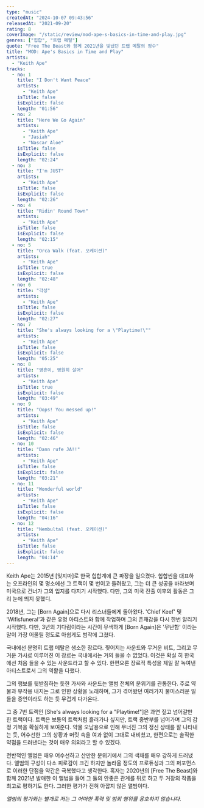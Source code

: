 ```yaml
---
type: "music"
createdAt: "2024-10-07 09:43:56"
releasedAt: "2021-09-20"
rating: 8
coverImage: "/static/review/mod-ape-s-basics-in-time-and-play.jpg"
genres: ["힙합", "트랩 메탈"]
quote: "Free The Beast와 함께 2021년을 빛냈던 트랩 메탈의 정수"
title: "MOD: Ape's Basics in Time and Play"
artists:
  - "Keith Ape"
tracks:
  - no: 1
    title: "I Don't Want Peace"
    artists:
      - "Keith Ape"
    isTitle: false
    isExplicit: false
    length: "01:56"
  - no: 2
    title: "Here We Go Again"
    artists:
      - "Keith Ape"
      - "Jasiah"
      - "Nascar Aloe"
    isTitle: false
    isExplicit: false
    length: "02:24"
  - no: 3
    title: "I'm JUST"
    artists:
      - "Keith Ape"
    isTitle: false
    isExplicit: false
    length: "02:26"
  - no: 4
    title: "Ridin' Round Town"
    artists:
      - "Keith Ape"
    isTitle: false
    isExplicit: false
    length: "02:15"
  - no: 5
    title: "Orca Walk (feat. 오케이션)"
    artists:
      - "Keith Ape"
    isTitle: true
    isExplicit: false
    length: "02:48"
  - no: 6
    title: "각성"
    artists:
      - "Keith Ape"
    isTitle: false
    isExplicit: false
    length: "02:27"
  - no: 7
    title: "She's always looking for a \"Playtime!\""
    artists:
      - "Keith Ape"
    isTitle: false
    isExplicit: false
    length: "05:25"
  - no: 8
    title: "영혼이, 영원히 살어"
    artists:
      - "Keith Ape"
    isTitle: true
    isExplicit: false
    length: "03:49"
  - no: 9
    title: "Oops! You messed up!"
    artists:
      - "Keith Ape"
    isTitle: false
    isExplicit: false
    length: "02:46"
  - no: 10
    title: "Dann rufe JA!!"
    artists:
      - "Keith Ape"
    isTitle: false
    isExplicit: false
    length: "03:21"
  - no: 11
    title: "Wonderful world"
    artists:
      - "Keith Ape"
    isTitle: false
    isExplicit: false
    length: "04:16"
  - no: 12
    title: "Nembultal (feat. 오케이션)"
    artists:
      - "Keith Ape"
    isTitle: false
    isExplicit: false
    length: "04:14"
---
```


Keith Ape는 2015년 [잊지마]로 한국 힙합계에 큰 파장을 일으켰다. 힙합씬을 대표하는 오프라인의 몇 명소에선 그 트랙이 몇 번이고 들려왔고, 그는 더 큰 성공을
바라보며 미국으로 건너가 그의 입지를 다지기 시작했다. 다만, 그의 미국 진출 이후의 활동은 그리 눈에 띄지 못했디.

2018년, 그는 [Born Again]으로 다시 리스너들에게 돌아왔다. 'Chief Keef' 및 'Wifisfuneral'과 같은 유명 아티스트와 함께 작업하며 그의 존재감을
다시 한번 알리기 시작했다. 다만, 3년의 기다림이라는 시간이 무색하게 [Born Again]은 '무난함' 이라는 말이 가장 어울릴 정도로 아쉽게도 범작에 그쳤다.

국내에선 분명히 트랩 메탈은 생소한 장르다. 찢어지는 사운드와 무거운 비트, 그리고 무거운 가사로 이루어진 이 장르는 국내에서는 거의 들을 수 없었다. 이것은 확실
히 한국에선 처음 들을 수 있는 사운드라고 할 수 있다. 한편으론 장르적 특성을 제일 잘 녹여낸 아티스트로서 그의 역활을 다했다.

그의 행보를 뒷받침하는 듯한 가사와 사운드는 앨범 전체의 분위기를 관통한다. 주로 약물과 부작용 내지는 그로 인한 상황을 노래하며, 그가 겪어왔던 여러가지
불미스러운 일들을 증언이라도 하는 듯 무겁게 다가온다.

그 중 7번 트랙인 [She's always looking for a "Playtime!"]은 과연 짚고 넘어갈만 한 트랙이다. 트랙은 보통의 트랙처럼 흘러가나 싶지만, 트랙 중반부를
넘어가며 그의 감정 기복을 확실하게 보여준다. 약물 오남용으로 인해 무너진 그의 정신 상태를 잘 나타내는 듯, 어수선한 그의 상황과 머릿 속을 여과 없이 그대로
내비쳤고, 한편으로는 솔직한 약점을 드러낸다는 것이 매우 의외라고 할 수 있겠다.

전반적인 앨범은 매우 어수선하고 산만한 분위기에서 그의 색채를 매우 강하게 드러냈다. 앨범의 구성이 다소 피로감이 크긴 하지만 놀라울 정도의 프로듀싱과 그의
퍼포먼스로 이러한 단점을 약간은 극복했다고 생각한다. 혹자는 2020년의 [Free The Beast]와 함께 2021년 발매한 이 앨범을 들어 그 둘의 안좋은 관계를 뒤로
하고 두 거장의 작품을 최고로 평하기도 한다. 그러한 평가가 전혀 아깝지 않은 앨범이다.

_앨범의 평가와는 별개로 저는 그 어떠한 폭력 및 범죄 행위를 옹호하지 않습니다._